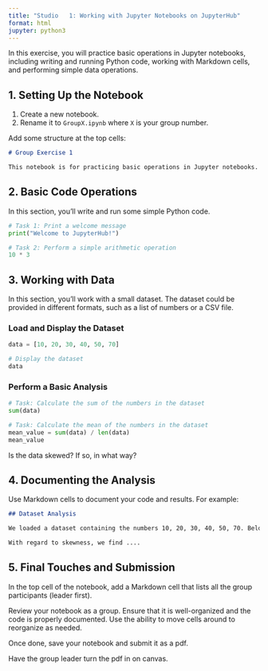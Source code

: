 ```yaml
---
title: "Studio   1: Working with Jupyter Notebooks on JupyterHub"
format: html
jupyter: python3
---
```



In this exercise, you will practice basic operations in Jupyter notebooks, including writing and running Python code, working with Markdown cells, and performing simple data operations.

## 1. Setting Up the Notebook

1. Create a new notebook.
2. Rename it to `GroupX.ipynb` where `X` is your group number. 

Add some structure at the top cells:

```markdown
# Group Exercise 1

This notebook is for practicing basic operations in Jupyter notebooks. It includes examples of using Python code and Markdown cells to document the work.
```

## 2. Basic Code Operations

In this section, you'll write and run some simple Python code.

```python
# Task 1: Print a welcome message
print("Welcome to JupyterHub!")
```

```python
# Task 2: Perform a simple arithmetic operation
10 * 3
```

## 3. Working with Data

In this section, you'll work with a small dataset. The dataset could be provided in different formats, such as a list of numbers or a CSV file.

### Load and Display the Dataset

```python
data = [10, 20, 30, 40, 50, 70]

# Display the dataset
data
```

### Perform a Basic Analysis

```python
# Task: Calculate the sum of the numbers in the dataset
sum(data)
```

```python
# Task: Calculate the mean of the numbers in the dataset
mean_value = sum(data) / len(data)
mean_value
```

Is the data skewed? If so, in what way?


## 4. Documenting the Analysis

Use Markdown cells to document your code and results. For example:

```markdown
## Dataset Analysis

We loaded a dataset containing the numbers 10, 20, 30, 40, 50, 70. Below is the sum and mean of these numbers.

With regard to skewness, we find ....
```

## 5. Final Touches and Submission
In the top cell of the notebook, add a Markdown cell that lists all the group
participants (leader first).

Review your notebook as a group. Ensure that it is well-organized and the code is properly documented.
Use the ability to move cells around to reorganize as needed.


Once done, save your notebook and submit it as a pdf.

Have the group leader turn the pdf in on canvas.
